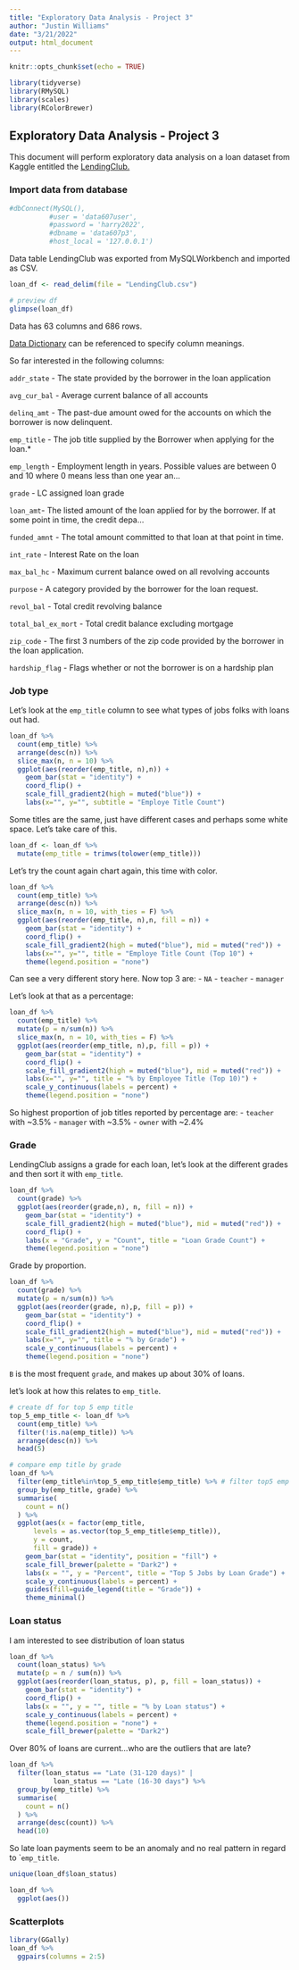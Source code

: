 ```yaml
---
title: "Exploratory Data Analysis - Project 3"
author: "Justin Williams"
date: "3/21/2022"
output: html_document
---
```


```r
knitr::opts_chunk$set(echo = TRUE)
```

```r
library(tidyverse)
library(RMySQL)
library(scales)
library(RColorBrewer)
```

## Exploratory Data Analysis - Project 3

This document will perform exploratory data analysis on a loan dataset from Kaggle entitled the <a href="https://www.kaggle.com/datasets/wordsforthewise/lending-club">LendingClub.</a>

### Import data from database

```r
#dbConnect(MySQL(),
          #user = 'data607user',
          #password = 'harry2022',
          #dbname = 'data607p3',
          #host_local = '127.0.0.1')
```

Data table LendingClub was exported from MySQLWorkbench and imported as CSV.

```r
loan_df <- read_delim(file = "LendingClub.csv")

# preview df
glimpse(loan_df)
```

Data  has 63 columns and 686 rows.

<a href="https://www.kaggle.com/jonchan2003/lending-club-data-dictionary">Data Dictionary</a> can be referenced to specify column meanings.

So far interested in the following columns:

`addr_state` - The state provided by the borrower in the loan application

`avg_cur_bal` - Average current balance of all accounts

`delinq_amt` - The past-due amount owed for the accounts on which the borrower is now delinquent.

`emp_title` - The job title supplied by the Borrower when applying for the loan.*

`emp_length` - Employment length in years. Possible values are between 0 and 10 where 0 means less than one year an...

`grade` - LC assigned loan grade

`loan_amt`- The listed amount of the loan applied for by the borrower. If at some point in time, the credit depa...

`funded_amnt` - The total amount committed to that loan at that point in time.

`int_rate` - Interest Rate on the loan

`max_bal_hc` - Maximum current balance owed on all revolving accounts

`purpose` - A category provided by the borrower for the loan request.

`revol_bal` - Total credit revolving balance

`total_bal_ex_mort` - Total credit balance excluding mortgage

`zip_code` - The first 3 numbers of the zip code provided by the borrower in the loan application.

`hardship_flag` - Flags whether or not the borrower is on a hardship plan

### Job type

Let's look at the `emp_title` column to see what types of jobs folks with loans out had.

```r
loan_df %>%
  count(emp_title) %>% 
  arrange(desc(n)) %>% 
  slice_max(n, n = 10) %>% 
  ggplot(aes(reorder(emp_title, n),n)) +
    geom_bar(stat = "identity") +
    coord_flip() +
    scale_fill_gradient2(high = muted("blue")) +
    labs(x="", y="", subtitle = "Employe Title Count")
```
Some titles are the same, just have different cases and perhaps some white space. Let's take care of this.

```r
loan_df <- loan_df %>% 
  mutate(emp_title = trimws(tolower(emp_title))) 
```

Let's try the count again chart again, this time with color.

```r
loan_df %>%
  count(emp_title) %>% 
  arrange(desc(n)) %>% 
  slice_max(n, n = 10, with_ties = F) %>% 
  ggplot(aes(reorder(emp_title, n),n, fill = n)) +
    geom_bar(stat = "identity") +
    coord_flip() +
    scale_fill_gradient2(high = muted("blue"), mid = muted("red")) +
    labs(x="", y="", title = "Employe Title Count (Top 10") +
    theme(legend.position = "none")
```
Can see a very different story here. Now top 3 are:
- `NA`
- `teacher`
- `manager`

Let's look at that as a percentage:

```r
loan_df %>% 
  count(emp_title) %>% 
  mutate(p = n/sum(n)) %>% 
  slice_max(n, n = 10, with_ties = F) %>% 
  ggplot(aes(reorder(emp_title, n),p, fill = p)) +
    geom_bar(stat = "identity") +
    coord_flip() +
    scale_fill_gradient2(high = muted("blue"), mid = muted("red")) +
    labs(x="", y="", title = "% by Employee Title (Top 10)") +
    scale_y_continuous(labels = percent) +
    theme(legend.position = "none")
```
So highest proportion of job titles reported by percentage are:
  - `teacher` with ~3.5%
  - `manager` with ~3.5%
  - `owner` with ~2.4%
  
### Grade

LendingClub assigns a grade for each loan, let's look at the different grades and then sort it with `emp_title`.

```r
loan_df %>% 
  count(grade) %>% 
  ggplot(aes(reorder(grade,n), n, fill = n)) + 
    geom_bar(stat = "identity") +
    scale_fill_gradient2(high = muted("blue"), mid = muted("red")) +
    coord_flip() +
    labs(x = "Grade", y = "Count", title = "Loan Grade Count") +
    theme(legend.position = "none")
```

Grade by proportion.

```r
loan_df %>% 
  count(grade) %>% 
  mutate(p = n/sum(n)) %>% 
  ggplot(aes(reorder(grade, n),p, fill = p)) +
    geom_bar(stat = "identity") +
    coord_flip() +
    scale_fill_gradient2(high = muted("blue"), mid = muted("red")) +
    labs(x="", y="", title = "% by Grade") +
    scale_y_continuous(labels = percent) +
    theme(legend.position = "none")
```

`B` is the most frequent `grade`, and makes up about 30% of loans.

let's look at how this relates to `emp_title`.

```r
# create df for top 5 emp title
top_5_emp_title <- loan_df %>%
  count(emp_title) %>% 
  filter(!is.na(emp_title)) %>% 
  arrange(desc(n)) %>% 
  head(5)

# compare emp title by grade
loan_df %>% 
  filter(emp_title%in%top_5_emp_title$emp_title) %>% # filter top5 emp
  group_by(emp_title, grade) %>% 
  summarise(
    count = n()
  ) %>% 
  ggplot(aes(x = factor(emp_title,
      levels = as.vector(top_5_emp_title$emp_title)),
      y = count, 
      fill = grade)) + 
    geom_bar(stat = "identity", position = "fill") +
    scale_fill_brewer(palette = "Dark2") +
    labs(x = "", y = "Percent", title = "Top 5 Jobs by Loan Grade") +
    scale_y_continuous(labels = percent) +
    guides(fill=guide_legend(title = "Grade")) +
    theme_minimal()
```

### Loan status

I am interested to see distribution of loan status

```r
loan_df %>%
  count(loan_status) %>%
  mutate(p = n / sum(n)) %>% 
  ggplot(aes(reorder(loan_status, p), p, fill = loan_status)) + 
    geom_bar(stat = "identity") +
    coord_flip() +
    labs(x = "", y = "", title = "% by Loan status") +
    scale_y_continuous(labels = percent) +
    theme(legend.position = "none") +
    scale_fill_brewer(palette = "Dark2")
```

Over 80% of loans are current...who are the outliers that are late?

```r
loan_df %>% 
  filter(loan_status == "Late (31-120 days)" | 
           loan_status == "Late (16-30 days") %>% 
  group_by(emp_title) %>% 
  summarise(
    count = n()
  ) %>% 
  arrange(desc(count)) %>% 
  head(10)
```
So late loan payments seem to be an anomaly and no real pattern in regard to ``emp_title`.

```r
unique(loan_df$loan_status)
```


```r
loan_df %>% 
  ggplot(aes())
```



### Scatterplots

```r
library(GGally)
loan_df %>% 
  ggpairs(columns = 2:5)
```

